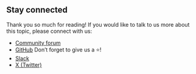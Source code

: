 ## Stay connected

Thank you so much for reading! If you would like to talk to us more about this topic, please connect with us:

- [Community forum](https://forum.weaviate.io)
- [GitHub](https://github.com/weaviate/weaviate) Don’t forget to give us a ⭐️!
- [Slack](https://weaviate.io/slack)
- [X (Twitter)](https://twitter.com/weaviate_io)


<GiscusBlogPostComment />
